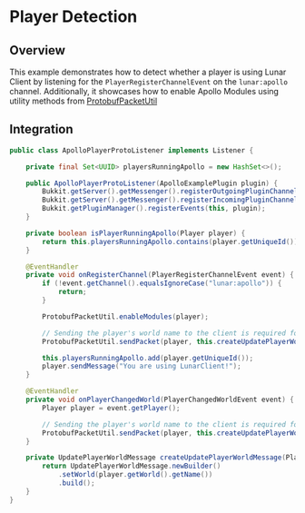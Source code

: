 # Player Detection

## Overview

This example demonstrates how to detect whether a player is using Lunar Client by listening for the `PlayerRegisterChannelEvent` on the `lunar:apollo` channel. Additionally, it showcases how to enable Apollo Modules using utility methods from [ProtobufPacketUtil](/apollo/developers/lightweight/protobuf/packet-util)

## Integration

```java
public class ApolloPlayerProtoListener implements Listener {

    private final Set<UUID> playersRunningApollo = new HashSet<>();

    public ApolloPlayerProtoListener(ApolloExamplePlugin plugin) {
        Bukkit.getServer().getMessenger().registerOutgoingPluginChannel(plugin, "lunar:apollo");
        Bukkit.getServer().getMessenger().registerIncomingPluginChannel(plugin, "lunar:apollo", (s, player, bytes) -> { });
        Bukkit.getPluginManager().registerEvents(this, plugin);
    }

    private boolean isPlayerRunningApollo(Player player) {
        return this.playersRunningApollo.contains(player.getUniqueId());
    }

    @EventHandler
    private void onRegisterChannel(PlayerRegisterChannelEvent event) {
        if (!event.getChannel().equalsIgnoreCase("lunar:apollo")) {
            return;
        }

        ProtobufPacketUtil.enableModules(player);

        // Sending the player's world name to the client is required for some modules
        ProtobufPacketUtil.sendPacket(player, this.createUpdatePlayerWorldMessage(player));

        this.playersRunningApollo.add(player.getUniqueId());
        player.sendMessage("You are using LunarClient!");
    }

    @EventHandler
    private void onPlayerChangedWorld(PlayerChangedWorldEvent event) {
        Player player = event.getPlayer();

        // Sending the player's world name to the client is required for some modules
        ProtobufPacketUtil.sendPacket(player, this.createUpdatePlayerWorldMessage(player));
    }

    private UpdatePlayerWorldMessage createUpdatePlayerWorldMessage(Player player) {
        return UpdatePlayerWorldMessage.newBuilder()
            .setWorld(player.getWorld().getName())
            .build();
    }
}
```
